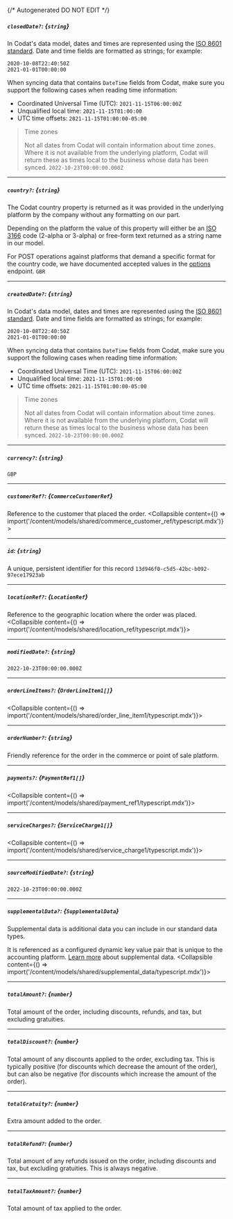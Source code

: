 {/* Autogenerated DO NOT EDIT  */}

##### `closedDate?`: *{`string`}*
In Codat's data model, dates and times are represented using the <a class="external" href="https://en.wikipedia.org/wiki/ISO_8601" target="_blank">ISO 8601 standard</a>. Date and time fields are formatted as strings; for example:

```
2020-10-08T22:40:50Z
2021-01-01T00:00:00
```



When syncing data that contains `DateTime` fields from Codat, make sure you support the following cases when reading time information:

- Coordinated Universal Time (UTC): `2021-11-15T06:00:00Z`
- Unqualified local time: `2021-11-15T01:00:00`
- UTC time offsets: `2021-11-15T01:00:00-05:00`

> Time zones
> 
> Not all dates from Codat will contain information about time zones.  
> Where it is not available from the underlying platform, Codat will return these as times local to the business whose data has been synced.
`2022-10-23T00:00:00.000Z`

---
##### `country?`: *{`string`}*
The Codat country property is returned as it was provided in the underlying platform by the company without any formatting on our part.

Depending on the platform the value of this property will either be an <a href="https://en.wikipedia.org/wiki/List_of_ISO_3166_country_codes" target="_blank">ISO 3166</a> code (2-alpha or 3-alpha) or free-form text returned as a string name in our model. 

For POST operations against platforms that demand a specific format for the country code, we have documented accepted values in the [options](https://docs.codat.io/codat-api#/operations/get-companies-companyId-connections-connectionId-push) endpoint.
`GBR`

---
##### `createdDate?`: *{`string`}*
In Codat's data model, dates and times are represented using the <a class="external" href="https://en.wikipedia.org/wiki/ISO_8601" target="_blank">ISO 8601 standard</a>. Date and time fields are formatted as strings; for example:

```
2020-10-08T22:40:50Z
2021-01-01T00:00:00
```



When syncing data that contains `DateTime` fields from Codat, make sure you support the following cases when reading time information:

- Coordinated Universal Time (UTC): `2021-11-15T06:00:00Z`
- Unqualified local time: `2021-11-15T01:00:00`
- UTC time offsets: `2021-11-15T01:00:00-05:00`

> Time zones
> 
> Not all dates from Codat will contain information about time zones.  
> Where it is not available from the underlying platform, Codat will return these as times local to the business whose data has been synced.
`2022-10-23T00:00:00.000Z`

---
##### `currency?`: *{`string`}*
`GBP`

---
##### `customerRef?`: *{`CommerceCustomerRef`}*
Reference to the customer that placed the order.
<Collapsible content={() => import('/content/models/shared/commerce_customer_ref/typescript.mdx')}>
</Collapsible>

---
##### `id`: *{`string`}*
A unique, persistent identifier for this record
`13d946f0-c5d5-42bc-b092-97ece17923ab`

---
##### `locationRef?`: *{`LocationRef`}*
Reference to the geographic location where the order was placed.
<Collapsible content={() => import('/content/models/shared/location_ref/typescript.mdx')}>
</Collapsible>

---
##### `modifiedDate?`: *{`string`}*
`2022-10-23T00:00:00.000Z`

---
##### `orderLineItems?`: *{`OrderLineItem1[]`}*
<Collapsible content={() => import('/content/models/shared/order_line_item1/typescript.mdx')}>
</Collapsible>

---
##### `orderNumber?`: *{`string`}*
Friendly reference for the order in the commerce or point of sale platform.

---
##### `payments?`: *{`PaymentRef1[]`}*
<Collapsible content={() => import('/content/models/shared/payment_ref1/typescript.mdx')}>
</Collapsible>

---
##### `serviceCharges?`: *{`ServiceCharge1[]`}*
<Collapsible content={() => import('/content/models/shared/service_charge1/typescript.mdx')}>
</Collapsible>

---
##### `sourceModifiedDate?`: *{`string`}*
`2022-10-23T00:00:00.000Z`

---
##### `supplementalData?`: *{`SupplementalData`}*
Supplemental data is additional data you can include in our standard data types. 

It is referenced as a configured dynamic key value pair that is unique to the accounting platform. [Learn more](https://docs.codat.io/using-the-api/supplemental-data/overview) about supplemental data.
<Collapsible content={() => import('/content/models/shared/supplemental_data/typescript.mdx')}>
</Collapsible>

---
##### `totalAmount?`: *{`number`}*
Total amount of the order, including discounts, refunds, and tax, but excluding gratuities.

---
##### `totalDiscount?`: *{`number`}*
Total amount of any discounts applied to the order, excluding tax. This is typically positive (for discounts which decrease the amount of the order), but can also be negative (for discounts which increase the amount of the order).

---
##### `totalGratuity?`: *{`number`}*
Extra amount added to the order.

---
##### `totalRefund?`: *{`number`}*
Total amount of any refunds issued on the order, including discounts and tax, but excluding gratuities. This is always negative.

---
##### `totalTaxAmount?`: *{`number`}*
Total amount of tax applied to the order.

